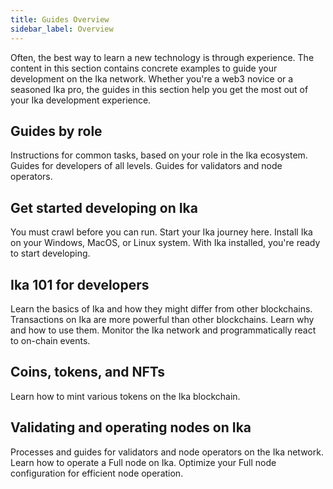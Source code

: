 ```yaml
---
title: Guides Overview
sidebar_label: Overview
---
```


Often, the best way to learn a new technology is through experience. The content in this section contains concrete examples to guide your development on the Ika network. Whether you're a web3 novice or a seasoned Ika pro, the guides in this section help you get the most out of your Ika development experience.

## Guides by role

Instructions for common tasks, based on your role in the Ika ecosystem.
<Cards>
<Card title="Developer guides" href="/guides/developer">
Guides for developers of all levels.
</Card>
<Card title="Operator guides" href="/guides/operator">
Guides for validators and node operators.
</Card>
</Cards>

## Get started developing on Ika

You must crawl before you can run. Start your Ika journey here.
<Cards>
<Card title="Install Ika" href="/guides/developer/getting-started/ika-install">
Install Ika on your Windows, MacOS, or Linux system.
</Card>
<Card title="Your first Ika dApp" href="/guides/developer/first-app">
With Ika installed, you're ready to start developing.
</Card>
</Cards>

## Ika 101 for developers

Learn the basics of Ika and how they might differ from other blockchains.
<Cards>
<Card title="Transactions on Ika" href="/guides/developer/ika-101/building-ptb">
Transactions on Ika are more powerful than other blockchains. Learn why and how to use them.
</Card>
<Card title="Access time on chain" href="/guides/developer/ika-101/access-time" />
<Card title="Using events" href="/guides/developer/ika-101/using-events">
Monitor the Ika network and programmatically react to on-chain events.
</Card>
</Cards>

## Coins, tokens, and NFTs

Learn how to mint various tokens on the Ika blockchain.
<Cards>
<Card title="Coins and tokens" href="/guides/developer/coin" />
<Card title="Stablecoins" href="/guides/developer/stablecoins" />
<Card title="NFTs" href="/guides/developer/nft" />
</Cards>

## Validating and operating nodes on Ika

Processes and guides for validators and node operators on the Ika network.
<Cards>
<Card title="Validator configuration" href="/guides/operator/validator-config" />
<Card title="Run a Ika Full node" href="/guides/operator/ika-full-node">
Learn how to operate a Full node on Ika.
</Card>
<Card title="Full node data management" href="/guides/operator/data-management">
Optimize your Full node configuration for efficient node operation.
</Card>
<Card title="Ika Bridge Node configuration" href="/guides/operator/bridge-node-configuration">
</Card>
</Cards>
